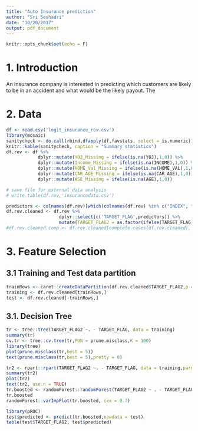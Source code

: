 ```yaml
---
title: "Auto Insurance prediction"
author: "Sri Seshadri"
date: "10/20/2017"
output: pdf_document
---
```


```r
knitr::opts_chunk$set(echo = F)
```

# 1. Introduction

An insurance company is interested in predicting which customers are likely to be in an accident and what would be the likely payout. The  

# 2. Data



```r
df <- read.csv('logit_insurance_rev.csv')
library(mosaic)
sanitycheck <- do.call(rbind,dfapply(df,favstats, select = is.numeric))
knitr::kable(sanitycheck, caption = "Summary statistics")
df.rev <- df %>% 
            dplyr::mutate(YOJ_Missing = ifelse(is.na(YOJ),1,0)) %>% 
            dplyr::mutate(Income_Missing = ifelse(is.na(INCOME),1,0)) %>% 
            dplyr::mutate(HOME_Val_Missing = ifelse(is.na(HOME_VAL),1,0)) %>% 
            dplyr::mutate(CAR_AGE_Missing = ifelse(is.na(CAR_AGE),1,0)) %>% 
            dplyr::mutate(AGE_Missing = ifelse(is.na(AGE),1,0))

# save file for external data analysis
# write.table(df.rev,'insurancedata.csv')

predictors <- colnames(df.rev)[which(colnames(df.rev) %in% c("INDEX", "TARGET_AMT"))*-1]
df.rev.cleaned <- df.rev %>% 
                    dplyr::select(c('TARGET_FLAG',predictors)) %>% 
                    mutate(TARGET_FLAG2 = as.factor(ifelse(TARGET_FLAG, "Yes", "No")))
#df.rev.cleaned.comp <- df.rev.cleaned[complete.cases(df.rev.cleaned), c(- 1,-7,-23:-27)]          
```

# 3. Feature Selection

## 3.1 Training and Test data partition

```r
trainRows <- caret::createDataPartition(df.rev.cleaned$TARGET_FLAG2,p = 0.7, list = F)
training <- df.rev.cleaned[trainRows,]
test <- df.rev.cleaned[-trainRows,]
```


## 3.1. Decision Tree

```r
tr <- tree::tree(TARGET_FLAG2 ~. - TARGET_FLAG, data = training)
summary(tr)
cv.tr <- tree::cv.tree(tr,FUN = prune.misclass,K = 100)
library(tree)
plot(prune.misclass(tr,best = 5))
text(prune.misclass(tr,best = 5),pretty = 0)

tr2 <- rpart::rpart(TARGET_FLAG2 ~. - TARGET_FLAG, data = training,parms = list(split = 'gini'))
summary(tr2)
plot(tr2)
text(tr2, use.n = TRUE)
tr.boosted <- randomForest::randomForest(TARGET_FLAG2 ~ . - TARGET_FLAG, data = training,na.action=na.omit,mtry = 28)
tr.boosted
randomForest::varImpPlot(tr.boosted, cex = 0.7)

library(pROC)
test$predicted <- predict(tr.boosted,newdata = test)
table(test$TARGET_FLAG2, test$predicted)


```

